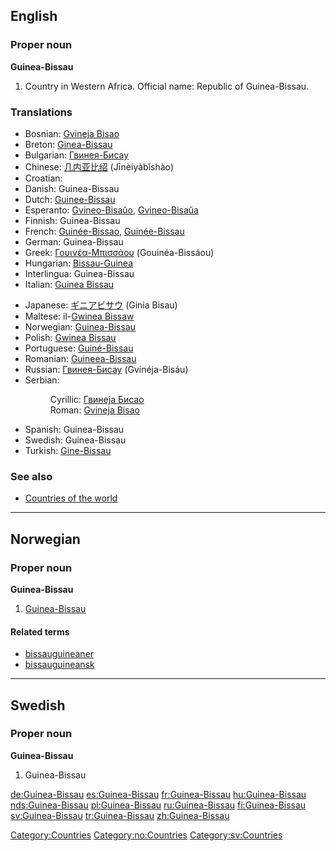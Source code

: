 ==English==

===Proper noun===
'''Guinea-Bissau'''

# Country in Western Africa. Official name: Republic of Guinea-Bissau.

===Translations===
{{top}}
*Bosnian: [[Gvineja Bisao]] {{f}}
*Breton: [[Ginea-Bissau]]
*Bulgarian: [[Гвинея-Бисау]] {{f}}
*Chinese: [[几内亚比绍]] (Jīnèiyàbǐshào)
*Croatian: {{t|hr|Gvineja Bisau|f}}
*Danish: Guinea-Bissau
*Dutch: [[Guinee-Bissau]]
*Esperanto: [[Gvineo-Bisaŭo]], [[Gvineo-Bisaŭa]]
*Finnish: Guinea-Bissau
*French: [[Guinée-Bissao]], [[Guinée-Bissau]]
*German: Guinea-Bissau
*Greek: [[Γουινέα-Μπισσάου]] (Gouinéa-Bissáou)
*Hungarian: [[Bissau-Guinea]]
*Interlingua: Guinea-Bissau
*Italian: [[Guinea Bissau]]
{{mid}}
*Japanese: [[ギニアビサウ]] (Ginia Bisau)
*Maltese: il-[[Gwinea Bissaw]]
*Norwegian: [[#Norwegian|Guinea-Bissau]]
*Polish: [[Gwinea Bissau]]
*Portuguese: [[Guiné-Bissau]]
*Romanian: [[Guineea-Bissau]] {{f}}
*Russian: [[Гвинея-Бисау]] (Gvinéja-Bisáu)
*Serbian:
*:Cyrillic: [[Гвинеја Бисао#Serbian|Гвинеја Бисао]] {{f}}
*:Roman: [[Gvineja Bisao#Serbian|Gvineja Bisao]] {{f}}
*Spanish: Guinea-Bissau
*Swedish: Guinea-Bissau
*Turkish: [[Gine-Bissau]]
{{bottom}}

===See also===
* [[Countries of the world]]


----
==Norwegian==
===Proper noun===
'''Guinea-Bissau'''
#[[#English|Guinea-Bissau]]
====Related terms====
*[[bissauguineaner]]
*[[bissauguineansk]]


----
==Swedish==
===Proper noun===
'''Guinea-Bissau'''
#Guinea-Bissau

[[Category:Countries]]
[[Category:no:Countries]]
[[Category:sv:Countries]]

[[de:Guinea-Bissau]]
[[es:Guinea-Bissau]]
[[fr:Guinea-Bissau]]
[[hu:Guinea-Bissau]]
[[nds:Guinea-Bissau]]
[[pl:Guinea-Bissau]]
[[ru:Guinea-Bissau]]
[[fi:Guinea-Bissau]]
[[sv:Guinea-Bissau]]
[[tr:Guinea-Bissau]]
[[zh:Guinea-Bissau]]